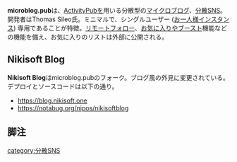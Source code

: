 {{小文字}}
{{Infobox software
| Name                = microblog.pub
| Image               = [[ファイル:microblogpub.png|240px]]
| Developer           = Thomas Sileo
| SourceCode          = https://github.com/tsileo/microblog.pub
| Platform            = Linux（サーバーサイド）
| ProgrammingLanguage = Python
| Launch              = 2018年5月21日<ref>https://microblog.pub/note/988179f13c78b3a7</ref>
| Kifu                = bitcoin（<code><small>14Ho5SHpYfoN38f9EZsUcfaEQqqE6fxLiP</small></code>）
| License             = [[GNU Affero General Public License]]
| Web                 = https://microblog.pub/<br />https://a4.io/ (開発者)
}}'''microblog.pub'''は、[[ActivityPub]]を用いる分散型の[[マイクロブログ]]、[[分散SNS]]。開発者はThomas Sileo氏。ミニマルで、シングルユーザー ([[お一人様インスタンス]]) 専用であることが特徴。[[リモートフォロー]]、[[お気に入り]]や[[ブースト]]機能などの機能を備え、お気に入りのリストは外部に公開される。

==Nikisoft Blog==
'''Nikisoft Blog'''はmicroblog.pubのフォーク。ブログ風の外見に変更されている。デプロイとソースコードは以下の通り。

* https://blog.nikisoft.one
* https://notabug.org/nipos/nikisoftblog

==脚注==
<references />

{{DEFAULTSORT:microblogpub}}
[[category:分散SNS]]